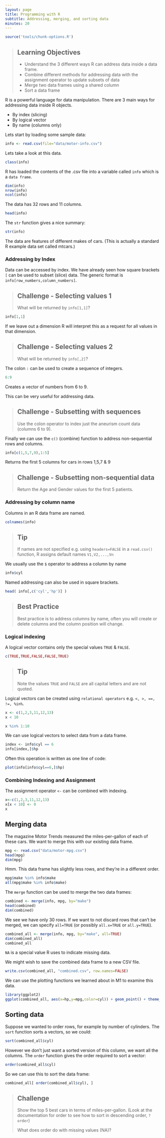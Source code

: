 ```yaml
---
layout: page
title: Programming with R
subtitle: Addressing, merging, and sorting data
minutes: 20
---
```



```r
source('tools/chunk-options.R')
```

> ## Learning Objectives {.objectives}
>
> * Understand the 3 different ways R can address data inside a data frame.
> * Combine different methods for addressing data with the assignment operator to update subsets of data
> * Merge two data frames using a shared column
> * Sort a data frame

R is a powerful language for data manipulation. There are 3 main ways for addressing data inside R objects.

* By index (slicing)
* By logical vector
* By name (columns only)

Lets start by loading some sample data:

```r
info <- read.csv(file="data/motor-info.csv")
```

Lets take a look at this data.

```r
class(info)
```

R has loaded the contents of the .csv file into a variable called `info` which is a `data frame`.

```r
dim(info)
nrow(info)
ncol(info)
```

The data has 32 rows and 11 columns.

```r
head(info)
```

The `str` function gives a nice summary:

```r
str(info)
```

The data are features of different makes of cars. (This is actually a standard R example data set called mtcars.)

### Addressing by Index

Data can be accessed by index. We have already seen how square brackets `[` can be used to subset (slice) data. The generic format is `info[row_numbers,column_numbers]`.

> ## Challenge - Selecting values 1 {.challenge}
>
> What will be returned by `info[1,1]`?

```r
info[1,1]
```

If we leave out a dimension R will interpret this as a request for all values in that dimension.

> ## Challenge - Selecting values 2 {.challenge}
>
> What will be returned by `info[,2]`?

The colon `:` can be used to create a sequence of integers.

```r
6:9
```

Creates a vector of numbers from 6 to 9.

This can be very useful for addressing data.

> ## Challenge - Subsetting with sequences {.challenge}
> Use the colon operator to index just the aneurism count data (columns 6 to 9).

Finally we can use the `c()` (combine) function to address non-sequential rows and columns.

```r
info[c(1,5,7,9),1:5]
```

Returns the first 5 columns for cars in rows 1,5,7 & 9

> ## Challenge - Subsetting non-sequential data {.challenge}
> Return the Age and Gender values for the first 5 patients.

### Addressing by column name

Columns in an R data frame are named.

```r
colnames(info)
```

> ## Tip {.callout}
>
> If names are not specified e.g. using `headers=FALSE` in a `read.csv()` function, R assigns default names `V1,V2,...,Vn`

We usually use the `$` operator to address a column by name

```r
info$cyl
```

Named addressing can also be used in square brackets.
```r
head( info[,c('cyl','hp')] )
```

> ## Best Practice {.callout}
>
> Best practice is to address columns by name, often you will create or delete columns and the column position will change.

### Logical indexing

A logical vector contains only the special values `TRUE` & `FALSE`.

```r
c(TRUE,TRUE,FALSE,FALSE,TRUE)
```
> ## Tip {.callout}
>
> Note the values `TRUE` and `FALSE` are all capital letters and are not quoted.

Logical vectors can be created using `relational operators` e.g. `<, >, ==, !=, %in%`.

```r
x <- c(1,2,3,11,12,13)
x < 10

x %in% 1:10
```

We can use logical vectors to select data from a data frame.

```r
index <- info$cyl == 6
info[index,]$hp
```

Often this operation is written as one line of code:

```r
plot(info[info$cyl==6,]$hp)
```


### Combining Indexing and Assignment

The assignment operator `<-` can be combined with indexing.

```r
x<-c(1,2,3,11,12,13)
x[x < 10] <- 0
x
```


## Merging data

The magazine Motor Trends measured the miles-per-gallon of each of these cars. We want to merge this with our existing data frame.

```r
mpg <- read.csv("data/motor-mpg.csv")
head(mpg)
dim(mpg)
```

Hmm. This data frame has slightly less rows, and they're in a different order.

```r
mpg$make %in% info$make
all(mpg$make %in% info$make)
```

The `merge` function can be used to merge the two data frames:

```r
combined <- merge(info, mpg, by="make")
head(combined)
dim(combined)
```

We see we have only 30 rows. If we want to not discard rows that can't be merged, we can specify `all=TRUE` (or possibly `all.x=TRUE` or `all.y=TRUE`).

```r
combined_all <- merge(info, mpg, by="make", all=TRUE)
dim(combined_all)
combined_all
```

`NA` is a special value R uses to indicate missing data.

We might wish to save the combined data frame to a new CSV file.

```r
write.csv(combined_all, "combined.csv", row.names=FALSE)
```

We can use the plotting functions we learned about in M1 to examine this data.

```r
library(ggplot2)
ggplot(combined_all, aes(x=hp,y=mpg,color=cyl)) + geom_point() + theme_bw()
```

## Sorting data

Suppose we wanted to order rows, for example by number of cylinders. The `sort` function sorts a vectors, so we could:

```r
sort(combined_all$cyl)
```

However we don't just want a sorted version of this column, we want all the columns. The `order` function gives the order required to sort a vector:

```r
order(combined_all$cyl)
```

So we can use this to sort the data frame:

```r
combined_all[ order(combined_all$cyl), ]
```

> ## Challenge {.challenge}
>
> Show the top 5 best cars in terms of miles-per-gallon.
> (Look at the documentation for order to see how to sort in descending order, `?order`)
>
> What does order do with missing values (NA)?
>
